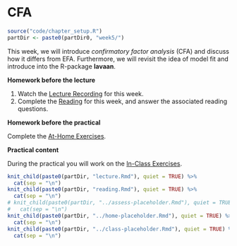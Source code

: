 # CFA

```r
source("code/chapter_setup.R")
partDir <- paste0(partDir0, "week5/")
```

This week, we will introduce *confirmatory factor analysis* (CFA) and discuss 
how it differs from EFA. Furthermore, we will revisit the idea of model fit and 
introduce into the R-package **lavaan**. 

**Homework before the lecture**

1. Watch the [Lecture Recording](lecture-4.html) for this week.
1. Complete the [Reading](reading-4.html) for this week, and answer the 
associated reading questions.
<!-- 1. Complete the [Formative Assessment](formative-assessment-4.html) for this week. -->

**Homework before the practical**

Complete the [At-Home Exercises](at-home-exercises-4.html). 

**Practical content**

During the practical you will work on the [In-Class Exercises](in-class-exercises-4.html).

 
```r
knit_child(paste0(partDir, "lecture.Rmd"), quiet = TRUE) %>%
  cat(sep = "\n")
knit_child(paste0(partDir, "reading.Rmd"), quiet = TRUE) %>%
  cat(sep = "\n")
# knit_child(paste0(partDir, "../assess-placeholder.Rmd"), quiet = TRUE) %>%
#   cat(sep = "\n")
knit_child(paste0(partDir, "../home-placeholder.Rmd"), quiet = TRUE) %>%
  cat(sep = "\n")
knit_child(paste0(partDir, "../class-placeholder.Rmd"), quiet = TRUE) %>%
  cat(sep = "\n")
```
